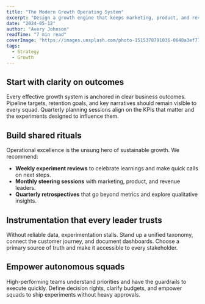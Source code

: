 ```yaml
---
title: "The Modern Growth Operating System"
excerpt: "Design a growth engine that keeps marketing, product, and revenue aligned around real outcomes."
date: "2024-05-12"
author: "Avery Johnson"
readTime: "7 min read"
coverImage: "https://images.unsplash.com/photo-1515378791036-0648a3ef77b2?auto=format&fit=crop&w=1400&q=80"
tags:
  - Strategy
  - Growth
---
```


## Start with clarity on outcomes

Every effective growth system is anchored in clear business outcomes. Pipeline targets, retention goals, and key narratives should remain visible to every squad. Quarterly planning sessions align on the KPIs that matter and the experiments designed to influence them.

## Build shared rituals

Operational excellence is the unsung hero of sustainable growth. We recommend:

- **Weekly experiment reviews** to celebrate learnings and make quick calls on next steps.
- **Monthly steering sessions** with marketing, product, and revenue leaders.
- **Quarterly retrospectives** that go beyond metrics and explore qualitative insights.

## Instrumentation that every leader trusts

Without reliable data, experimentation stalls. Stand up a unified taxonomy, connect the customer journey, and document dashboards. Choose a primary source of truth and make it accessible to every stakeholder.

## Empower autonomous squads

High-performing teams understand priorities and have the guardrails to execute quickly. Define decision rights, clarify budgets, and empower squads to ship experiments without heavy approvals.
